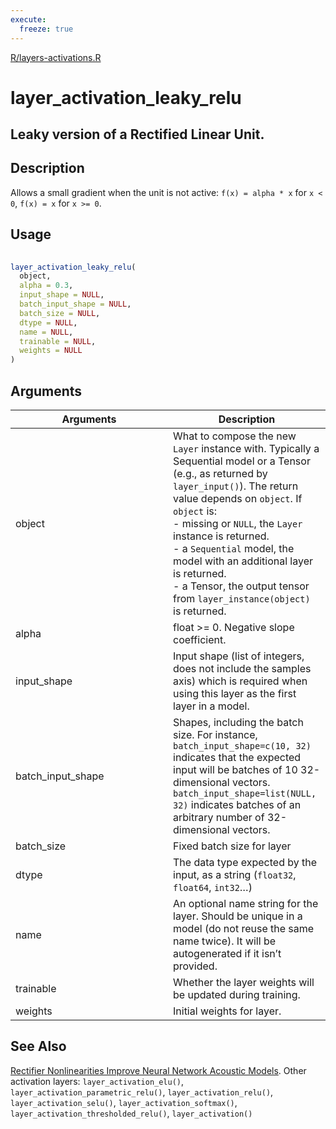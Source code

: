```yaml
---
execute:
  freeze: true
---
```


[R/layers-activations.R](https://github.com/rstudio/keras//blob/main/R/layers-activations.R#L45) 

# layer_activation_leaky_relu

## Leaky version of a Rectified Linear Unit.

## Description
 Allows a small gradient when the unit is not active: `f(x) = alpha * x` for `x < 0`, `f(x) = x` for `x >= 0`. 


## Usage
```r
 
layer_activation_leaky_relu( 
  object, 
  alpha = 0.3, 
  input_shape = NULL, 
  batch_input_shape = NULL, 
  batch_size = NULL, 
  dtype = NULL, 
  name = NULL, 
  trainable = NULL, 
  weights = NULL 
) 
```

## Arguments
|Arguments|Description|
|---|---|
| object | What to compose the new `Layer` instance with. Typically a Sequential model or a Tensor (e.g., as returned by `layer_input()`). The return value depends on `object`. If `object` is:  <br>- missing or `NULL`, the `Layer` instance is returned. <br>- a `Sequential` model, the model with an additional layer is returned. <br>- a Tensor, the output tensor from `layer_instance(object)` is returned.  |
| alpha | float >= 0. Negative slope coefficient. |
| input_shape | Input shape (list of integers, does not include the samples axis) which is required when using this layer as the first layer in a model. |
| batch_input_shape | Shapes, including the batch size. For instance, `batch_input_shape=c(10, 32)` indicates that the expected input will be batches of 10 32-dimensional vectors. `batch_input_shape=list(NULL, 32)` indicates batches of an arbitrary number of 32-dimensional vectors. |
| batch_size | Fixed batch size for layer |
| dtype | The data type expected by the input, as a string (`float32`, `float64`, `int32`...) |
| name | An optional name string for the layer. Should be unique in a model (do not reuse the same name twice). It will be autogenerated if it isn't provided. |
| trainable | Whether the layer weights will be updated during training. |
| weights | Initial weights for layer. |






## See Also
 [Rectifier Nonlinearities Improve Neural Network Acoustic Models](https://ai.stanford.edu/~amaas/papers/relu_hybrid_icml2013_final.pdf).  Other activation layers:  `layer_activation_elu()`, `layer_activation_parametric_relu()`, `layer_activation_relu()`, `layer_activation_selu()`, `layer_activation_softmax()`, `layer_activation_thresholded_relu()`, `layer_activation()` 

